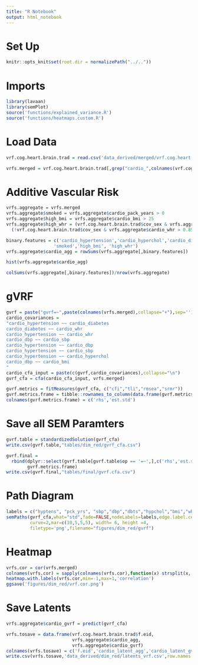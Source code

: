 ```yaml
---
title: "R Notebook"
output: html_notebook
---
```


# Set Up
```r
knitr::opts_knit$set(root.dir = normalizePath("../.."))
```

# Imports
```r
library(lavaan)
library(semPlot)
source('functions/explained_variance.R')
source('functions/heatmaps.custom.R')
```

# Load Data
```r
vrf.cog.heart.brain.trad = read.csv('data_derived/merged/vrf.cog.heart.brain.trad.healthy.csv')
```

```r
vrfs.merged = vrf.cog.heart.brain.trad[,grep("cardio_",colnames(vrf.cog.heart.brain.trad))]
```

# Additive Vascular Risk
```r
vrfs.aggregate = vrfs.merged
vrfs.aggregate$smoked = vrfs.aggregate$cardio_pack_years > 0 
vrfs.aggregate$high_bmi = vrfs.aggregate$cardio_bmi > 25
vrfs.aggregate$high_whr = (vrf.cog.heart.brain.trad$cov_sex & vrfs.aggregate$cardio_whr > 0.9) | 
  (!vrf.cog.heart.brain.trad$cov_sex & vrfs.aggregate$cardio_whr > 0.85)
```

```r
binary.features = c('cardio_hypertension','cardio_hyperchol','cardio_diabetes',
                  'smoked','high_bmi', 'high_whr')
vrfs.aggregate$cardio_agg = rowSums(vrfs.aggregate[,binary.features])
```

```r
hist(vrfs.aggregate$cardio_agg)
```
```r
colSums(vrfs.aggregate[,binary.features])/nrow(vrfs.aggregate)
```


# gVRF

```r
gvrf = paste("gvrf=~",paste(colnames(vrfs.merged),collapse="+"),sep='')
cardio_covariances = 
"cardio_hypertension ~~ cardio_diabetes
cardio_diabetes ~~ cardio_whr
cardio_hypertension ~~ cardio_whr 
cardio_dbp ~~ cardio_sbp
cardio_hypertension ~~ cardio_dbp
cardio_hypertension ~~ cardio_sbp
cardio_hypertension ~~ cardio_hyperchol
cardio_dbp ~~ cardio_bmi
"
cardio_cfa_input = paste(c(gvrf,cardio_covariances),collapse="\n")
gvrf_cfa = cfa(cardio_cfa_input, vrfs.merged)
```

```r
gvrf.metrics = fitMeasures(gvrf_cfa, c("cfi","tli","rmsea","srmr"))
gvrf.metrics.frame = tibble::rownames_to_column(data.frame(gvrf.metrics))
colnames(gvrf.metrics.frame) = c('rhs','est.std')
```



# Save all SEM Paramters
```r
gvrf.table = standardizedSolution(gvrf_cfa)
write.csv(gvrf.table,"tables/dim_red/gvrf_cfa.csv")
```


```r
gvrf.final = 
  rbind(dplyr::select(gvrf.table[gvrf.table$op == '=~',],c('rhs','est.std')),
        gvrf.metrics.frame)
write.csv(gvrf.final,"tables/final/gvrf.cfa.csv")
```

# Path Diagram
```r
labels = c("hyptens", "pck_yrs", "sbp","dbp","dbts","hypchol","bmi","whr","gvrf")
semPaths(gvrf_cfa,what="std",fade=FALSE,nodeLabels=labels,edge.label.cex=1,sizeMan=5,edge.color="black",
         curve=2,mar=c(10,5,5,5), width= 6, height =4,
         filetype='png',filename="figures/dim_red/gvrf")
```

# Heatmap
```r
vrfs.cor = cor(vrfs.merged)
colnames(vrfs.cor) = sapply(colnames(vrfs.cor),function(x) strsplit(x,'_')[[1]][2])
heatmap.with.labels(vrfs.cor,min=-1,max=1,'correlation')
ggsave('figures/dim_red/vrf.cor.png')
```

# Save Latents
```r
vrfs.aggregate$cardio_gvrf = predict(gvrf_cfa)
```

```r
vrfs.tosave = data.frame(vrf.cog.heart.brain.trad$f.eid,
                         vrfs.aggregate$cardio_agg,
                         vrfs.aggregate$cardio_gvrf)
colnames(vrfs.tosave) = c('f.eid','cardio_latent_agg','cardio_latent_gvrf')
write.csv(vrfs.tosave,'data_derived/dim_red/latents_vrf.csv',row.names = FALSE)
```



